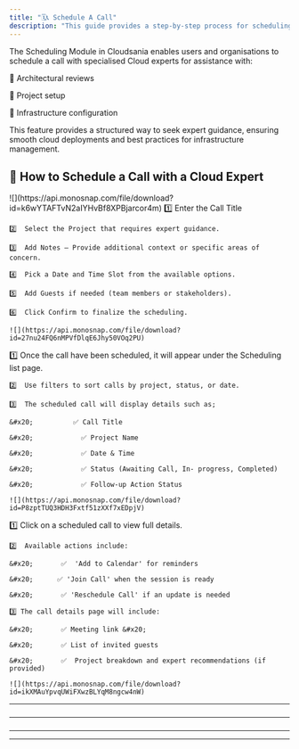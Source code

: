 ```yaml
---
title: "🗓️📞 Schedule A Call"
description: "This guide provides a step-by-step process for scheduling a call with our specialised cloud architect."
---
```


<Note>
  The Scheduling Module in Cloudsania enables users and organisations to schedule a call with specialised Cloud experts for assistance with:



  📌 Architectural reviews

  📌 Project setup

  📌 Infrastructure configuration
</Note>

This feature provides a structured way to seek expert guidance, ensuring smooth cloud deployments and best practices for infrastructure management.

## 🎯  **How to Schedule a Call with a Cloud Expert**

<Steps>
  <Step title="Navigate to the Scheduling tab from the left-hand menu." icon="phone" iconType="solid" />

  <Step title="Click Schedule New Call (top right) or Create new schedule if no schedules exist." icon="phone" iconType="solid">
    ![](https://api.monosnap.com/file/download?id=k6wYTAFTvN2aIYHvBf8XPBjarcor4m)
  </Step>

  <Step title="Schedule a New Call By Providing the Call Details" icon="phone" iconType="solid">
    1️⃣  Enter the Call Title&#x20;

    2️⃣  Select the Project that requires expert guidance.

    3️⃣  Add Notes – Provide additional context or specific areas of concern.

    4️⃣  Pick a Date and Time Slot from the available options.

    5️⃣  Add Guests if needed (team members or stakeholders).

    6️⃣  Click Confirm to finalize the scheduling.

    ![](https://api.monosnap.com/file/download?id=27nu24FQ6nMPVfDlqE6Jhy50VOq2PU)
  </Step>

  <Step title="View Scheduled Calls" icon="phone" iconType="solid">
    1️⃣  Once the call have been scheduled, it will appear under the Scheduling list page.

    2️⃣  Use filters to sort calls by project, status, or date.

    3️⃣  The scheduled call will display details such as;

    &#x20;         	✅ Call Title

    &#x20;            ✅ Project Name

    &#x20;            ✅ Date & Time

    &#x20;            ✅ Status (Awaiting Call, In- progress, Completed)

    &#x20;            ✅ Follow-up Action Status

    ![](https://api.monosnap.com/file/download?id=P8zptTUQ3HDH3Fxtf51zXXf7xEDpjV)
  </Step>

  <Step title="Manage Scheduled Calls" icon="phone" iconType="solid">
    1️⃣  Click on a scheduled call to view full details.

    2️⃣  Available actions include:

    &#x20;       ✅  'Add to Calendar' for reminders

    &#x20;	    ✅ 'Join Call' when the session is ready

    &#x20;       ✅ 'Reschedule Call' if an update is needed

    3️⃣ The call details page will include:

    &#x20;       ✅ Meeting link &#x20;

    &#x20;       ✅ List of invited guests

    &#x20;       ✅  Project breakdown and expert recommendations (if provided)

    ![](https://api.monosnap.com/file/download?id=ikXMAuYpvqUWiFXwzBLYqM8ngcw4nW)
  </Step>
</Steps>

***

###

***

###

***

***

###